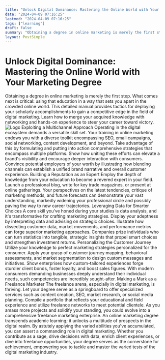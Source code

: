 ```yaml
---
title: "Unlock Digital Dominance: Mastering the Online World with Your Marketing Degree"
date: "2024-04-09 07:16:25"
lastmod: "2024-04-09 07:16:25"
tags: ["learning"]
draft: false
summary: "Obtaining a degree in online marketing is merely the first step. What comes next is critical: using that education in a way that sets you apart in the crowded online world. This detailed manual provides tactics for deploying your scholarly accomplishments to gain a competitive edge in the field of digital marketing. Learn how to merge your acquired knowledge with networking and hands-on experience to steer your career toward victory."
layout: PostSimple
---
```

# Unlock Digital Dominance: Mastering the Online World with Your Marketing Degree
Obtaining a degree in online marketing is merely the first step. What comes next is critical: using that education in a way that sets you apart in the crowded online world. This detailed manual provides tactics for deploying your scholarly accomplishments to gain a competitive edge in the field of digital marketing. Learn how to merge your acquired knowledge with networking and hands-on experience to steer your career toward victory.
<img alt="Logo" class="lazyImg" data-src="https://cdn.seniorsselection.com/src_image/19488e7ccb41d4a163032783c105c27c.webp" src="/statics/image/loading.webp"/>
Exploiting a Multichannel Approach
Operating in the digital ecosystem demands a versatile skill set. Your training in online marketing endows you with a diverse toolkit encompassing SEO, email campaigns, social networking, content development, and beyond. Take advantage of this by formulating and putting into action comprehensive strategies that encompass multiple platforms. Show how uniting these efforts can elevate a brand's visibility and encourage deeper interaction with consumers. Convince potential employers of your worth by illustrating how blending channels can establish a unified brand narrative and overall customer experience.
Building a Reputation as an Expert
Employ the depth of knowledge from your education to become a revered expert in your field. Launch a professional blog, write for key trade magazines, or present at online gatherings. Your perspectives on the latest tendencies, critique of marketing methods, and future forecasts can demonstrate your vast understanding, markedly widening your professional circle and possibly paving the way to new career trajectories.
Leveraging Data for Smarter Choices
A core skill you've honed during your studies is data analysis, and it's transformative for crafting marketing strategies. Display your adeptness by interpreting data and advising on strategic choices. Illustrate how dissecting customer data, market movements, and performance metrics can forge superior marketing approaches. Companies prize individuals who can turn statistics into tangible, strategic insights that propel smart choices and strengthen investment returns.
Personalizing the Customer Journey
Utilize your knowledge to perfect marketing strategies personalized for the consumer. Apply your grasp of customer journey mapping, behavioral assessments, and market segmentation to design custom messages and initiatives. Show enterprises how custom-tailored experiences forge sturdier client bonds, foster loyalty, and boost sales figures. With modern consumers demanding businesses deeply understand their individual needs, such competencies are incredibly sought-after.
Making a Mark as a Freelance Marketer
The freelance arena, especially in digital marketing, is thriving. Let your degree serve as a springboard to offer specialized services such as content creation, SEO, market research, or social media planning. Compile a portfolio that reflects your educational and field experience and utilize freelance networks to meet potential clientele. As you amass more projects and solidify your standing, you could evolve into a comprehensive freelance marketing enterprise.
An online marketing degree transcends academic learning; it unlocks a multitude of prospects in the digital realm. By astutely applying the varied abilities you've accumulated, you can assert a commanding role in digital marketing. Whether you contribute as a sage, drive decisions with data, enrich client experiences, or dive into freelance opportunities, your degree serves as the cornerstone for achievement, empowering you to tackle and master the varied tests of the digital marketing industry.
        